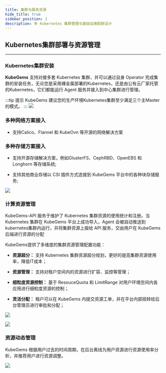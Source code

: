 ```yaml
---
title: 集群与服务资源
hide_title: true
sidebar_position: 2
description: 多 Kubernetes 集群管理与基础设施配额设计
---
```


## Kubernetes集群部署与资源管理

--- 

### Kubernetes集群安装

**KubeGems** 支持对接多套 Kubernetes 集群，并可以通过自身 Operator 完成集群的安装任务，无论您是采用裸金属部署的Kubernetes，还是由公有云厂家托管的Kubernetes，它们都能运行 Agent 服务并接入到中心集群进行管理。

:::tip 提示
KubeGems 建议您的生产环境Kubernetes集群至少满足三个主Master的模式。
:::
![](./assets/cluster.jpg)

### 多种网络方案接入

- 支持Calico、Flannel 和 KubeOvn 等开源的网络解决方案

### 多种存储方案接入

- 支持开源存储解决方案，例如GlusterFS、CephRBD、OpenEBS 和 Longhorn 等存储系统;

- 支持其他商业存储以 CSI 插件方式连接到 KubeGems 平台中的各种块存储服务;

![](./assets/storageclass.jpg)

### 计算资源管理

KubeGems-API 服务于维护了 Kubernetes 集群资源的使用统计和注册。当 Kubernetes 集群在 KubeGems 平台上成功导入，Agent 会被自动推送到 kubernetes集群内运行，并将集群资源上报给  API 服务，交由用户在 KubeGems 后端进行资源的分配

KubeGems提供了多维度的集群资源管理配置功能：

- **资源超分：** 支持 Kubernetes 集群资源超分规划，更好的提高集群资源使用率，降低IT成本；

- **资源管理：** 支持对租户空间内的资源进行扩容、监控等管理；

- **细粒度资源控制：** 基于 ResouceQuota 和 LimitRange 对用户环境空间内各应用进行细粒度资源的控制；

- **灵活分配：** 租户可以在 KubeGems 内提交资源工单，并在平台内部扭转给后台管理员进行审批和分配；

![](./assets/oversale.jpg)

![](./assets/tenant-quota.jpg)

### 资源动态管理

KubeGems 根据用户过去的时间周期，在后台离线为用户资源进行资源使用率分析，并推荐用户进行资源调整。

![](./assets/resource-recommend.jpg)
